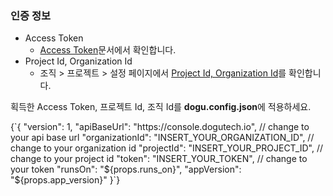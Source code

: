 
### 인증 정보

- Access Token
  - [Access Token](/api)문서에서 확인합니다.
- Project Id, Organization Id
  - 조직 > 프로젝트 > 설정 페이지에서 [Project Id, Organization Id](/management/project/settings#project-id)를 확인합니다.

획득한 Access Token, 프로젝트 Id, 조직 Id를 **dogu.config.json**에 적용하세요.

<CodeBlock language="json">
  {`{
  "version": 1,
  "apiBaseUrl": "https://console.dogutech.io", // change to your api base url
  "organizationId": "INSERT_YOUR_ORGANIZATION_ID", // change to your organization id
  "projectId": "INSERT_YOUR_PROJECT_ID", // change to your project id
  "token": "INSERT_YOUR_TOKEN", // change to your token
  "runsOn": "${props.runs_on}",
  "appVersion": "${props.app_version}"
}`}
</CodeBlock>
